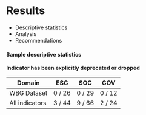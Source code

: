 # Results 

* Descriptive statistics
* Analysis
* Recommendations

#### Sample descriptive statistics

**Indicator has been explicitly deprecated or dropped**

Domain         | ESG    | SOC    | GOV
-------------- | :----: | :----: | :----:
WBG Dataset    | 0 / 26 | 0 / 29 | 0 / 12
All indicators | 3 / 44 | 9 / 66 | 2 / 24

